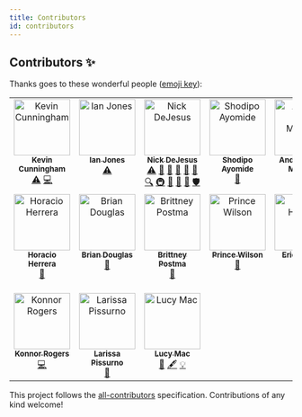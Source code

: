 ```yaml
---
title: Contributors
id: contributors
---
```


## Contributors ✨

Thanks goes to these wonderful people ([emoji key](https://allcontributors.org/docs/en/emoji-key)):
<!-- ALL-CONTRIBUTORS-LIST:START - Do not remove or modify this section -->
<!-- prettier-ignore-start -->
<!-- markdownlint-disable -->
<table>
  <tbody>
    <tr>
      <td align="center" valign="top" width="14.28%"><a href="http://www.kevincunningham.co.uk"><img src="https://avatars3.githubusercontent.com/u/8320213?v=4?s=100" width="100px;" alt="Kevin Cunningham"/><br /><sub><b>Kevin Cunningham</b></sub></a><br /><a href="https://github.com/dayhaysoos/use-shopping-cart/commits?author=doingandlearning" title="Tests">⚠️</a> <a href="https://github.com/dayhaysoos/use-shopping-cart/commits?author=doingandlearning" title="Code">💻</a></td>
      <td align="center" valign="top" width="14.28%"><a href="https://ianjones.us/"><img src="https://avatars2.githubusercontent.com/u/4407263?v=4?s=100" width="100px;" alt="Ian Jones"/><br /><sub><b>Ian Jones</b></sub></a><br /><a href="https://github.com/dayhaysoos/use-shopping-cart/commits?author=theianjones" title="Tests">⚠️</a></td>
      <td align="center" valign="top" width="14.28%"><a href="https://github.com/dayhaysoos"><img src="https://avatars3.githubusercontent.com/u/1852675?v=4?s=100" width="100px;" alt="Nick DeJesus"/><br /><sub><b>Nick DeJesus</b></sub></a><br /><a href="https://github.com/dayhaysoos/use-shopping-cart/commits?author=dayhaysoos" title="Tests">⚠️</a> <a href="#blog-dayhaysoos" title="Blogposts">📝</a> <a href="#business-dayhaysoos" title="Business development">💼</a> <a href="https://github.com/dayhaysoos/use-shopping-cart/issues?q=author%3Adayhaysoos" title="Bug reports">🐛</a> <a href="#data-dayhaysoos" title="Data">🔣</a> <a href="https://github.com/dayhaysoos/use-shopping-cart/commits?author=dayhaysoos" title="Documentation">📖</a> <a href="#fundingFinding-dayhaysoos" title="Funding Finding">🔍</a> <a href="#infra-dayhaysoos" title="Infrastructure (Hosting, Build-Tools, etc)">🚇</a> <a href="#projectManagement-dayhaysoos" title="Project Management">📆</a> <a href="#question-dayhaysoos" title="Answering Questions">💬</a> <a href="https://github.com/dayhaysoos/use-shopping-cart/pulls?q=is%3Apr+reviewed-by%3Adayhaysoos" title="Reviewed Pull Requests">👀</a> <a href="#security-dayhaysoos" title="Security">🛡️</a></td>
      <td align="center" valign="top" width="14.28%"><a href="http://shodipoayomide.com"><img src="https://avatars2.githubusercontent.com/u/20538832?v=4?s=100" width="100px;" alt="Shodipo Ayomide"/><br /><sub><b>Shodipo Ayomide</b></sub></a><br /><a href="https://github.com/dayhaysoos/use-shopping-cart/commits?author=Developerayo" title="Documentation">📖</a></td>
      <td align="center" valign="top" width="14.28%"><a href="http://appbureauet.dk"><img src="https://avatars1.githubusercontent.com/u/167574?v=4?s=100" width="100px;" alt="Anders Bech Mellson"/><br /><sub><b>Anders Bech Mellson</b></sub></a><br /><a href="https://github.com/dayhaysoos/use-shopping-cart/commits?author=mellson" title="Code">💻</a></td>
      <td align="center" valign="top" width="14.28%"><a href="https://thorweb.dev"><img src="https://avatars0.githubusercontent.com/u/23213994?v=4?s=100" width="100px;" alt="Thor 雷神"/><br /><sub><b>Thor 雷神</b></sub></a><br /><a href="https://github.com/dayhaysoos/use-shopping-cart/commits?author=thorsten-stripe" title="Documentation">📖</a> <a href="https://github.com/dayhaysoos/use-shopping-cart/commits?author=thorsten-stripe" title="Code">💻</a> <a href="https://github.com/dayhaysoos/use-shopping-cart/commits?author=thorsten-stripe" title="Tests">⚠️</a></td>
      <td align="center" valign="top" width="14.28%"><a href="https://ryan.warner.codes"><img src="https://avatars2.githubusercontent.com/u/1595979?v=4?s=100" width="100px;" alt="Ryan Warner"/><br /><sub><b>Ryan Warner</b></sub></a><br /><a href="https://github.com/dayhaysoos/use-shopping-cart/commits?author=RyanWarner" title="Documentation">📖</a></td>
    </tr>
    <tr>
      <td align="center" valign="top" width="14.28%"><a href="http://horacioh.com"><img src="https://avatars3.githubusercontent.com/u/725120?v=4?s=100" width="100px;" alt="Horacio Herrera"/><br /><sub><b>Horacio Herrera</b></sub></a><br /><a href="https://github.com/dayhaysoos/use-shopping-cart/commits?author=horacioh" title="Documentation">📖</a></td>
      <td align="center" valign="top" width="14.28%"><a href="https://bdougie.live"><img src="https://avatars2.githubusercontent.com/u/5713670?v=4?s=100" width="100px;" alt="Brian Douglas"/><br /><sub><b>Brian Douglas</b></sub></a><br /><a href="https://github.com/dayhaysoos/use-shopping-cart/commits?author=bdougie" title="Documentation">📖</a></td>
      <td align="center" valign="top" width="14.28%"><a href="https://bdesigned.netlify.com/"><img src="https://avatars2.githubusercontent.com/u/45889730?v=4?s=100" width="100px;" alt="Brittney Postma"/><br /><sub><b>Brittney Postma</b></sub></a><br /><a href="https://github.com/dayhaysoos/use-shopping-cart/commits?author=brittneypostma" title="Documentation">📖</a></td>
      <td align="center" valign="top" width="14.28%"><a href="https://prince.dev"><img src="https://avatars1.githubusercontent.com/u/8431042?v=4?s=100" width="100px;" alt="Prince Wilson"/><br /><sub><b>Prince Wilson</b></sub></a><br /><a href="https://github.com/dayhaysoos/use-shopping-cart/commits?author=maxcell" title="Documentation">📖</a></td>
      <td align="center" valign="top" width="14.28%"><a href="https://www.erichowey.dev/"><img src="https://avatars.githubusercontent.com/u/204841?v=4?s=100" width="100px;" alt="Eric Howey"/><br /><sub><b>Eric Howey</b></sub></a><br /><a href="https://github.com/dayhaysoos/use-shopping-cart/commits?author=ehowey" title="Documentation">📖</a> <a href="#plugin-ehowey" title="Plugin/utility libraries">🔌</a></td>
      <td align="center" valign="top" width="14.28%"><a href="https://github.com/hideokamoto-stripe"><img src="https://avatars.githubusercontent.com/u/95597878?v=4?s=100" width="100px;" alt="Hidetaka Okamoto"/><br /><sub><b>Hidetaka Okamoto</b></sub></a><br /><a href="https://github.com/dayhaysoos/use-shopping-cart/commits?author=hideokamoto-stripe" title="Code">💻</a></td>
      <td align="center" valign="top" width="14.28%"><a href="https://github.com/andria-dev"><img src="https://avatars.githubusercontent.com/u/19195374?v=4?s=100" width="100px;" alt="Andria Brown"/><br /><sub><b>Andria Brown</b></sub></a><br /><a href="https://github.com/dayhaysoos/use-shopping-cart/commits?author=andria-dev" title="Tests">⚠️</a> <a href="https://github.com/dayhaysoos/use-shopping-cart/commits?author=andria-dev" title="Code">💻</a> <a href="https://github.com/dayhaysoos/use-shopping-cart/commits?author=andria-dev" title="Documentation">📖</a> <a href="https://github.com/dayhaysoos/use-shopping-cart/issues?q=author%3Aandria-dev" title="Bug reports">🐛</a> <a href="#example-andria-dev" title="Examples">💡</a> <a href="#infra-andria-dev" title="Infrastructure (Hosting, Build-Tools, etc)">🚇</a> <a href="#maintenance-andria-dev" title="Maintenance">🚧</a> <a href="#ideas-andria-dev" title="Ideas, Planning, & Feedback">🤔</a> <a href="#question-andria-dev" title="Answering Questions">💬</a> <a href="https://github.com/dayhaysoos/use-shopping-cart/pulls?q=is%3Apr+reviewed-by%3Aandria-dev" title="Reviewed Pull Requests">👀</a></td>
    </tr>
    <tr>
      <td align="center" valign="top" width="14.28%"><a href="https://konnorrogers.com"><img src="https://avatars.githubusercontent.com/u/26425882?v=4?s=100" width="100px;" alt="Konnor Rogers"/><br /><sub><b>Konnor Rogers</b></sub></a><br /><a href="https://github.com/dayhaysoos/use-shopping-cart/commits?author=KonnorRogers" title="Code">💻</a></td>
      <td align="center" valign="top" width="14.28%"><a href="https://github.com/larissapissurno"><img src="https://avatars.githubusercontent.com/u/8760873?v=4?s=100" width="100px;" alt="Larissa Pissurno"/><br /><sub><b>Larissa Pissurno</b></sub></a><br /><a href="https://github.com/dayhaysoos/use-shopping-cart/commits?author=larissapissurno" title="Documentation">📖</a></td>
      <td align="center" valign="top" width="14.28%"><a href="http://linkedin.com/in/lucymacartney"><img src="https://avatars.githubusercontent.com/u/64803272?v=4?s=100" width="100px;" alt="Lucy Mac"/><br /><sub><b>Lucy Mac</b></sub></a><br /><a href="https://github.com/dayhaysoos/use-shopping-cart/commits?author=lmac-1" title="Documentation">📖</a> <a href="#content-lmac-1" title="Content">🖋</a> <a href="#example-lmac-1" title="Examples">💡</a></td>
    </tr>
  </tbody>
</table>

<!-- markdownlint-restore -->
<!-- prettier-ignore-end -->

<!-- ALL-CONTRIBUTORS-LIST:END -->

This project follows the [all-contributors](https://github.com/all-contributors/all-contributors) specification. Contributions of any kind welcome!
